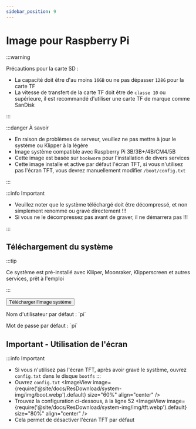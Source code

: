 ```yaml
---
sidebar_position: 9
---
```







# Image pour Raspberry Pi


  :::warning

  Précautions pour la carte SD :

  * La capacité doit être d'au moins `16GB` ou ne pas dépasser `128G` pour la carte TF
  * La vitesse de transfert de la carte TF doit être de `classe 10` ou supérieure, il est recommandé d'utiliser une carte TF de marque comme SanDisk

  :::

  :::danger À savoir

  * En raison de problèmes de serveur, veuillez ne pas mettre à jour le système ou Klipper à la légère
  * Image système compatible avec Raspberry Pi 3B/3B+/4B/CM4/5B
  * Cette image est basée sur `bookworm` pour l'installation de divers services
  * Cette image installe et active par défaut l'écran TFT, si vous n'utilisez pas l'écran TFT, vous devrez manuellement modifier `/boot/config.txt`

  :::

  :::info Important

  * Veuillez noter que le système téléchargé doit être décompressé, et non simplement renommé ou gravé directement !!!
  * Si vous ne le décompressez pas avant de graver, il ne démarrera pas !!!

  :::


## Téléchargement du système

  <Tabs>
    <TabItem value="flyos" label="Image pour Raspberry Pi" default>

  :::tip

  Ce système est pré-installé avec Kliiper, Moonraker, Klipperscreen et autres services, prêt à l'emploi

  :::

  <Button variant="contained" disableElevation href="https://cdn.mellow.klipper.cn/IMG/Beta/RPI-TFT-IMG-new.img.xz">Télécharger l'image système</Button>

  <Tabs>
  <TabItem value="fly" label="Utilisateur normal" default>
  <p>Nom d'utilisateur par défaut : `pi`</p>
  <p>Mot de passe par défaut : `pi`</p>
    </TabItem>
  </Tabs>
    </TabItem>
  </Tabs>

## Important - Utilisation de l'écran
  :::info Important
  * Si vous n'utilisez pas l'écran TFT, après avoir gravé le système, ouvrez `config.txt` dans le disque `bootfs`
  :::
  * Ouvrez `config.txt`
    <ImageView image={require('@site/docs/ResDownload/system-img/img/boot.webp').default} size="60%" align="center" />
  * Trouvez la configuration ci-dessous, à la ligne 52
    <ImageView image={require('@site/docs/ResDownload/system-img/img/tft.webp').default} size="80%" align="center" />
  * Cela permet de désactiver l'écran TFT par défaut